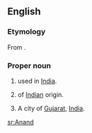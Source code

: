 {{wikipedia}}
==English==

===Etymology===
From {{etyl|sa}} {{term|आनंद|tr=anand||joy, delight, pleasure}}.

===Proper noun===
{{en-proper noun}}

# {{given name|male|from=India}} used in [[India]].
# {{surname|from=India|dot=}} of [[Indian]] origin.
# A city of [[Gujarat]], [[India]].

{{anagrams:en/aadnn}}
[[sr:Anand]]